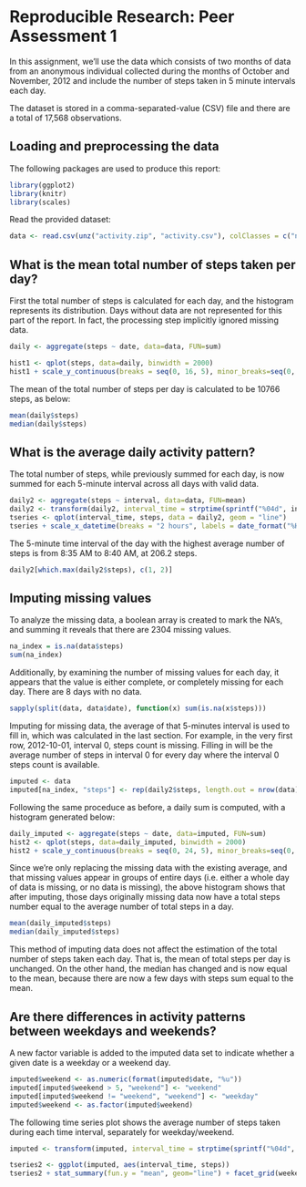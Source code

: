 # Reproducible Research: Peer Assessment 1

<!--
To knit this RMD file, run:
knit2html("PA1_template.Rmd");browseURL("PA1_template.html")
-->

In this assignment, we'll use the data which consists of two months of data from an anonymous individual collected during the months of October and November, 2012 and include the number of steps taken in 5 minute intervals each day.

The dataset is stored in a comma-separated-value (CSV) file and there are a total of 17,568 observations.

## Loading and preprocessing the data

The following packages are used to produce this report:

```r
library(ggplot2)
library(knitr)
library(scales)
```

Read the provided dataset:

```r
data <- read.csv(unz("activity.zip", "activity.csv"), colClasses = c("numeric", "Date", "numeric"))
```

## What is the mean total number of steps taken per day?

First the total number of steps is calculated for each day, and the histogram represents its distribution.  Days without data are not represented for this part of the report.  In fact, the processing step implicitly ignored missing data.

```r
daily <- aggregate(steps ~ date, data=data, FUN=sum)

hist1 <- qplot(steps, data=daily, binwidth = 2000)
hist1 + scale_y_continuous(breaks = seq(0, 16, 5), minor_breaks=seq(0, 16, 1)) + scale_x_continuous(breaks = seq(0, 20000, 4000))
```

The mean of the total number of steps per day is calculated to be 10766 steps, as below:

```r
mean(daily$steps)
median(daily$steps)
```

## What is the average daily activity pattern?

The total number of steps, while previously summed for each day, is now summed for each 5-minute interval across all days with valid data.

```r
daily2 <- aggregate(steps ~ interval, data=data, FUN=mean)
daily2 <- transform(daily2, interval_time = strptime(sprintf("%04d", interval), "%H%M") )
tseries <- qplot(interval_time, steps, data = daily2, geom = "line")
tseries + scale_x_datetime(breaks = "2 hours", labels = date_format("%H:%M"))
```

The 5-minute time interval of the day with the highest average number of steps is from 8:35 AM to 8:40 AM, at 206.2 steps.

```r
daily2[which.max(daily2$steps), c(1, 2)]
```

## Imputing missing values

To analyze the missing data, a boolean array is created to mark the NA's, and summing it reveals that there are 2304 missing values.

```r
na_index = is.na(data$steps)
sum(na_index)
```

Additionally, by examining the number of missing values for each day, it appears that the value is either complete, or completely missing for each day.  There are 8 days with no data.


```r
sapply(split(data, data$date), function(x) sum(is.na(x$steps)))
```

Imputing for missing data, the average of that 5-minutes interval is used to fill in, which was calculated in the last section.  For example, in the very first row, 2012-10-01, interval 0, steps count is missing.  Filling in will be the average number of steps in interval 0 for every day where the interval 0 steps count is available.

```r
imputed <- data
imputed[na_index, "steps"] <- rep(daily2$steps, length.out = nrow(data))[na_index]
```

Following the same proceduce as before, a daily sum is computed, with a histogram generated below:

```r
daily_imputed <- aggregate(steps ~ date, data=imputed, FUN=sum)
hist2 <- qplot(steps, data=daily_imputed, binwidth = 2000)
hist2 + scale_y_continuous(breaks = seq(0, 24, 5), minor_breaks=seq(0, 24, 1)) + scale_x_continuous(breaks = seq(0, 20000, 4000))
```

Since we're only replacing the missing data with the existing average, and that missing values appear in groups of entire days (i.e. either a whole day of data is missing, or no data is missing), the above histogram shows that after imputing, those days originally missing data now have a total steps number equal to the average number of total steps in a day.

```r
mean(daily_imputed$steps)
median(daily_imputed$steps)
```

This method of imputing data does not affect the estimation of the total number of steps taken each day.  That is, the mean of total steps per day is unchanged.  On the other hand, the median has changed and is now equal to the mean, because there are now a few days with steps sum equal to the mean.


## Are there differences in activity patterns between weekdays and weekends?

A new factor variable is added to the imputed data set to indicate whether a given date is a weekday or a weekend day.

```r
imputed$weekend <- as.numeric(format(imputed$date, "%u"))
imputed[imputed$weekend > 5, "weekend"] <- "weekend"
imputed[imputed$weekend != "weekend", "weekend"] <- "weekday"
imputed$weekend <- as.factor(imputed$weekend)
```

The following time series plot shows the average number of steps taken during each time interval, separately for weekday/weekend.

```r
imputed <- transform(imputed, interval_time = strptime(sprintf("%04d", interval), "%H%M") )

tseries2 <- ggplot(imputed, aes(interval_time, steps))
tseries2 + stat_summary(fun.y = "mean", geom="line") + facet_grid(weekend ~ .) + scale_x_datetime(breaks = "2 hours", labels = date_format("%H:%M"))
```

